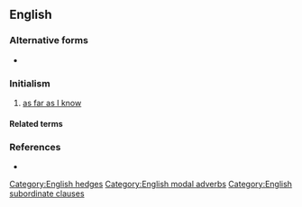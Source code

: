 {{also|afaik}}
==English==

===Alternative forms===
* {{l|en|afaik}}

===Initialism===
{{rfc-header|Initialism}}
{{head|en|initialism}}

# {{lb|en|Internet slang}} [[as far as I know]]

====Related terms====
{{rel3
|AFAIR
|AFAIAC
|AFAICT
|lang=en}}

===References===
* {{cite-book|author=Spears, Richard A.|year=2000|title=NTC's Dictionary of American Slang and Colloquial Expressions|edition=third edition|publisher=NTC|page=3|isbn=0-8442-0461-7}}

[[Category:English hedges]]
[[Category:English modal adverbs]]
[[Category:English subordinate clauses]]